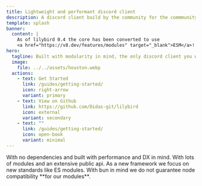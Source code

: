 ```yaml
---
title: Lightweight and performant discord client
description: A discord client build by the community for the commmunity
template: splash
banner:
  content: |
    As of lilybird 0.4 the core has been converted to use
    <a href="https://v8.dev/features/modules" target="_blank">ESM</a>!
hero:
  tagline: Built with modularity in mind, the only discord client you will ever need.
  image:
    file: ../../assets/houston.webp
  actions:
    - text: Get Started
      link: /guides/getting-started/
      icon: right-arrow
      variant: primary
    - text: View on Github
      link: https://github.com/Didas-git/lilybird
      icon: external
      variant: secondary
    - text: ""
      link: /guides/getting-started/
      icon: open-book
      variant: minimal
---
```



<CardGrid stagger>
  <Card title="Simple & Lightweight" icon="rocket">
    With no dependencies and built with performance and DX in mind.
  </Card>
  <Card title="Configurable & Modular" icon="setting">
    With lots of modules and an extensive public api.
  </Card>
  <Card title="ESM Compatible" icon="approve-check-circle">
    As a new framework we focus on new standards like ES modules.
  </Card>
  <Card title="Bun First" icon="star">
    With bun in mind we do not guarantee node compatibility **for our modules**.
  </Card>
</CardGrid>
